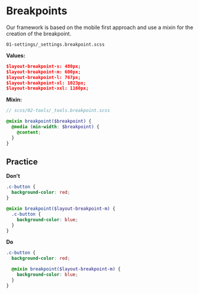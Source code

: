 <Meta title='1.Docs|11-Breakpoints'/>

# Breakpoints
Our framework is based on the mobile first approach and use a mixin for the creation of the breakpoint.

`01-settings/_settings.breakpoint.scss`

**Values:**
```json
$layout-breakpoint-s: 480px;
$layout-breakpoint-m: 600px;
$layout-breakpoint-l: 767px;
$layout-breakpoint-xl: 1023px;
$layout-breakpoint-xxl: 1160px;
```

**Mixin:**
```scss
// scss/02-tools/_tools.breakpoint.scss

@mixin breakpoint($breakpoint) {
  @media (min-width: $breakpoint) {
    @content;
  }
}
```

## Practice
**Don't**
````scss
.c-button {
  background-color: red;
}

@mixin breakpoint($layout-breakpoint-m) {
  .c-button {
    background-color: blue;
  }
}
````

**Do**
````scss
.c-button {
  background-color: red;

  @mixin breakpoint($layout-breakpoint-m) {
    background-color: blue;
  }
}
````